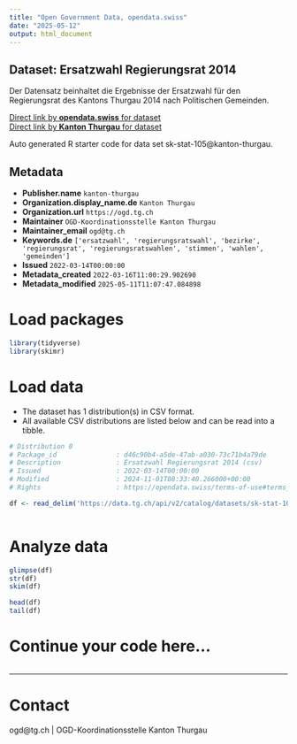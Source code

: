 ```yaml
---
title: "Open Government Data, opendata.swiss"
date: "2025-05-12"
output: html_document
---
```


## Dataset: Ersatzwahl Regierungsrat 2014

Der Datensatz beinhaltet die Ergebnisse der Ersatzwahl für den Regierungsrat des Kantons Thurgau 2014 nach Politischen Gemeinden.

[Direct link by **opendata.swiss** for dataset](https://opendata.swiss/de/dataset/ersatzwahl-regierungsrat-2014)<br>
[Direct link by **Kanton Thurgau** for dataset](https://data.tg.ch/explore/dataset/sk-stat-105/)

Auto generated R starter code for data set sk-stat-105@kanton-thurgau.

## Metadata

- **Publisher.name** `kanton-thurgau`
- **Organization.display_name.de** `Kanton Thurgau`
- **Organization.url** `https://ogd.tg.ch`
- **Maintainer** `OGD-Koordinationsstelle Kanton Thurgau`
- **Maintainer_email** `ogd@tg.ch`
- **Keywords.de** `['ersatzwahl', 'regierungsratswahl', 'bezirke', 'regierungsrat', 'regierungsratswahlen', 'stimmen', 'wahlen', 'gemeinden']`
- **Issued** `2022-03-14T00:00:00`
- **Metadata_created** `2022-03-16T11:00:29.902690`
- **Metadata_modified** `2025-05-11T11:07:47.084898`


# Load packages

```r

library(tidyverse)
library(skimr)

```

# Load data

-   The dataset has 1 distribution(s) in CSV format.
-   All available CSV distributions are listed below and can be read into a tibble.

```r

# Distribution 0
# Package_id               : d46c90b4-a5de-47ab-a030-73c71b4a79de
# Description              : Ersatzwahl Regierungsrat 2014 (csv)
# Issued                   : 2022-03-14T00:00:00
# Modified                 : 2024-11-01T08:33:40.266000+00:00
# Rights                   : https://opendata.swiss/terms-of-use#terms_by

df <- read_delim('https://data.tg.ch/api/v2/catalog/datasets/sk-stat-105/exports/csv?use_labels=true')



```

# Analyze data

```r

glimpse(df)
str(df)
skim(df)

head(df)
tail(df)

```

# Continue your code here...

```r

```

------------------------------------------------------------------------

# Contact

ogd@tg.ch | OGD-Koordinationsstelle Kanton Thurgau
